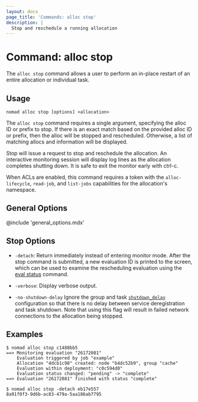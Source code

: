 ```yaml
---
layout: docs
page_title: 'Commands: alloc stop'
description: |
  Stop and reschedule a running allocation
---
```


# Command: alloc stop

The `alloc stop` command allows a user to perform an in-place restart of an
entire allocation or individual task.

## Usage

```plaintext
nomad alloc stop [options] <allocation>
```

The `alloc stop` command requires a single argument, specifying the alloc ID or
prefix to stop. If there is an exact match based on the provided alloc ID or
prefix, then the alloc will be stopped and rescheduled. Otherwise, a list of
matching allocs and information will be displayed.

Stop will issue a request to stop and reschedule the allocation. An interactive
monitoring session will display log lines as the allocation completes shutting
down. It is safe to exit the monitor early with ctrl-c.

When ACLs are enabled, this command requires a token with the
`alloc-lifecycle`, `read-job`, and `list-jobs` capabilities for the
allocation's namespace.

## General Options

@include 'general_options.mdx'

## Stop Options

- `-detach`: Return immediately instead of entering monitor mode. After the
  stop command is submitted, a new evaluation ID is printed to the
  screen, which can be used to examine the rescheduling evaluation using the
  [eval status] command.

- `-verbose`: Display verbose output.

- `-no-shutdown-delay`
  Ignore the group and task [`shutdown_delay`] configuration so that
  there is no delay between service deregistration and task
  shutdown. Note that using this flag will result in failed network
  connections to the allocation being stopped.

## Examples

```shell-session
$ nomad alloc stop c1488bb5
==> Monitoring evaluation "26172081"
    Evaluation triggered by job "example"
    Allocation "4dcb1c98" created: node "b4dc52b9", group "cache"
    Evaluation within deployment: "c0c594d0"
    Evaluation status changed: "pending" -> "complete"
==> Evaluation "26172081" finished with status "complete"

$ nomad alloc stop -detach eb17e557
8a91f0f3-9d6b-ac83-479a-5aa186ab7795
```

[eval status]: /nomad/docs/commands/eval/status
[`shutdown_delay`]: /nomad/docs/job-specification/group#shutdown_delay
